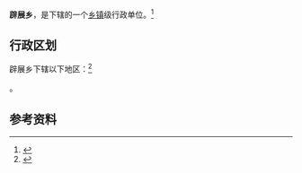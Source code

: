 {{中国乡级行政区|65/21/22/200/000}}

'''辟展乡'''，是{{PRC admin/fullname|65/21/22/200/000|3}}下辖的一个[[乡镇|乡镇]]级行政单位。<ref>{{PRC admin/ref sgc|{{PRC admin/parent|65/21/22/200/000}}}}</ref>

== 行政区划 ==

辟展乡下辖以下地区：<ref>{{PRC admin/ref sgc|65/21/22/200/000}}</ref>

{{PRC admin/children|65/21/22/200/000}}。

== 参考资料 ==

{{reflist}}

{{行政区划小作品}}
{{PRC admin/navcat|65/21/22/200/000}}